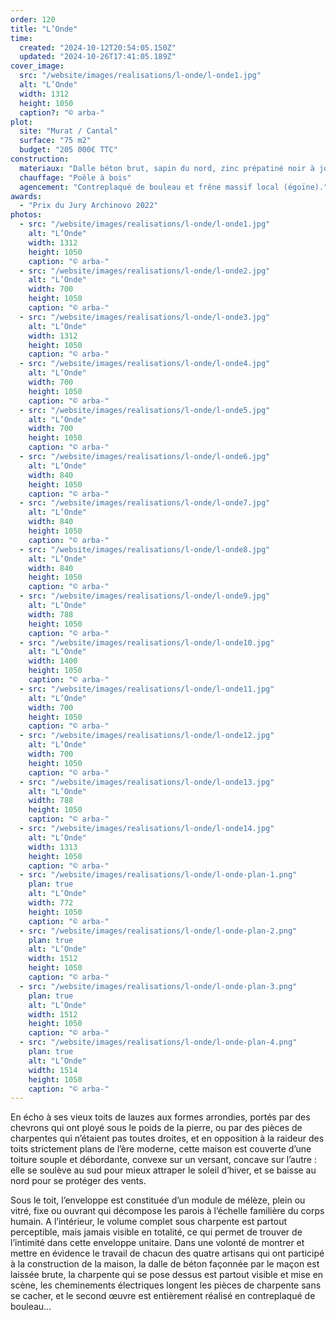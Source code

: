 ```yaml
---
order: 120
title: "L’Onde"
time:
  created: "2024-10-12T20:54:05.150Z"
  updated: "2024-10-26T17:41:05.189Z"
cover_image:
  src: "/website/images/realisations/l-onde/l-onde1.jpg"
  alt: "L’Onde"
  width: 1312
  height: 1050
  caption?: "© arba-"
plot:
  site: "Murat / Cantal"
  surface: "75 m2"
  budget: "205 000€ TTC"
construction:
  materiaux: "Dalle béton brut, sapin du nord, zinc prépatiné noir à joint debout, châssis et vêture mélèze"
  chauffage: "Poêle à bois"
  agencement: "Contreplaqué de bouleau et frêne massif local (égoïne)."
awards:
  - "Prix du Jury Archinovo 2022"
photos:
  - src: "/website/images/realisations/l-onde/l-onde1.jpg"
    alt: "L’Onde"
    width: 1312
    height: 1050
    caption: "© arba-"
  - src: "/website/images/realisations/l-onde/l-onde2.jpg"
    alt: "L’Onde"
    width: 700
    height: 1050
    caption: "© arba-"
  - src: "/website/images/realisations/l-onde/l-onde3.jpg"
    alt: "L’Onde"
    width: 1312
    height: 1050
    caption: "© arba-"
  - src: "/website/images/realisations/l-onde/l-onde4.jpg"
    alt: "L’Onde"
    width: 700
    height: 1050
    caption: "© arba-"
  - src: "/website/images/realisations/l-onde/l-onde5.jpg"
    alt: "L’Onde"
    width: 700
    height: 1050
    caption: "© arba-"
  - src: "/website/images/realisations/l-onde/l-onde6.jpg"
    alt: "L’Onde"
    width: 840
    height: 1050
    caption: "© arba-"
  - src: "/website/images/realisations/l-onde/l-onde7.jpg"
    alt: "L’Onde"
    width: 840
    height: 1050
    caption: "© arba-"
  - src: "/website/images/realisations/l-onde/l-onde8.jpg"
    alt: "L’Onde"
    width: 840
    height: 1050
    caption: "© arba-"
  - src: "/website/images/realisations/l-onde/l-onde9.jpg"
    alt: "L’Onde"
    width: 788
    height: 1050
    caption: "© arba-"
  - src: "/website/images/realisations/l-onde/l-onde10.jpg"
    alt: "L’Onde"
    width: 1400
    height: 1050
    caption: "© arba-"
  - src: "/website/images/realisations/l-onde/l-onde11.jpg"
    alt: "L’Onde"
    width: 700
    height: 1050
    caption: "© arba-"
  - src: "/website/images/realisations/l-onde/l-onde12.jpg"
    alt: "L’Onde"
    width: 700
    height: 1050
    caption: "© arba-"
  - src: "/website/images/realisations/l-onde/l-onde13.jpg"
    alt: "L’Onde"
    width: 788
    height: 1050
    caption: "© arba-"
  - src: "/website/images/realisations/l-onde/l-onde14.jpg"
    alt: "L’Onde"
    width: 1313
    height: 1050
    caption: "© arba-"
  - src: "/website/images/realisations/l-onde/l-onde-plan-1.png"
    plan: true
    alt: "L’Onde"
    width: 772
    height: 1050
    caption: "© arba-"
  - src: "/website/images/realisations/l-onde/l-onde-plan-2.png"
    plan: true
    alt: "L’Onde"
    width: 1512
    height: 1050
    caption: "© arba-"
  - src: "/website/images/realisations/l-onde/l-onde-plan-3.png"
    plan: true
    alt: "L’Onde"
    width: 1512
    height: 1050
    caption: "© arba-"
  - src: "/website/images/realisations/l-onde/l-onde-plan-4.png"
    plan: true
    alt: "L’Onde"
    width: 1514
    height: 1050
    caption: "© arba-"
---
```


En écho à ses vieux toits de lauzes aux formes arrondies, portés par des chevrons qui ont ployé sous le poids de la pierre, ou par des pièces de charpentes qui n’étaient pas toutes droites, et en opposition à la raideur des toits strictement plans de l’ère moderne, cette maison est couverte d’une toiture souple et débordante, convexe sur un versant, concave sur l’autre : elle se soulève au sud pour mieux attraper le soleil d’hiver, et se baisse au nord pour se protéger des vents.

Sous le toit, l’enveloppe est constituée d’un module de mélèze, plein ou vitré, fixe ou ouvrant qui décompose les parois à l’échelle familière du corps humain.
A l’intérieur, le volume complet sous charpente est partout perceptible, mais jamais visible en totalité, ce qui permet de trouver de l’intimité dans cette enveloppe unitaire.
Dans une volonté de montrer et mettre en évidence le travail de chacun des quatre artisans qui ont participé à la construction de la maison, la dalle de béton façonnée par le maçon est laissée brute, la charpente qui se pose dessus est partout visible et mise en scène, les cheminements électriques longent les pièces de charpente sans se cacher, et le second œuvre est entièrement réalisé en contreplaqué de bouleau…

